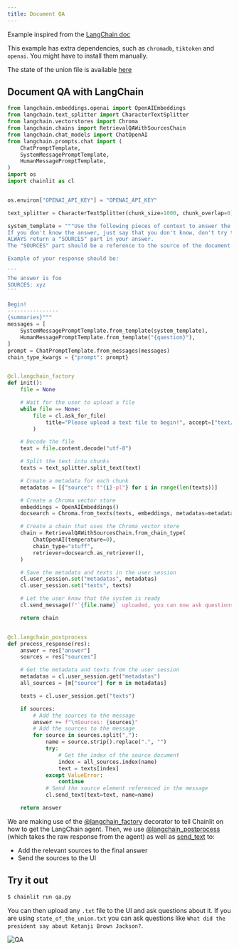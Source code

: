```yaml
---
title: Document QA
---
```


Example inspired from the [LangChain doc](https://python.langchain.com/en/latest/use_cases/question_answering.html)

<Note>This example has extra dependencies, such as `chromadb`, `tiktoken` and `openai`. You might have to install them manually.</Note>

<Note>The state of the union file is available [here](https://github.com/hwchase17/langchain/blob/master/docs/modules/state_of_the_union.txt)</Note>

## Document QA with LangChain

````python qa.py
from langchain.embeddings.openai import OpenAIEmbeddings
from langchain.text_splitter import CharacterTextSplitter
from langchain.vectorstores import Chroma
from langchain.chains import RetrievalQAWithSourcesChain
from langchain.chat_models import ChatOpenAI
from langchain.prompts.chat import (
    ChatPromptTemplate,
    SystemMessagePromptTemplate,
    HumanMessagePromptTemplate,
)
import os
import chainlit as cl


os.environ["OPENAI_API_KEY"] = "OPENAI_API_KEY"

text_splitter = CharacterTextSplitter(chunk_size=1000, chunk_overlap=0)

system_template = """Use the following pieces of context to answer the users question. 
If you don't know the answer, just say that you don't know, don't try to make up an answer.
ALWAYS return a "SOURCES" part in your answer.
The "SOURCES" part should be a reference to the source of the document from which you got your answer.

Example of your response should be:

```
The answer is foo
SOURCES: xyz
```

Begin!
----------------
{summaries}"""
messages = [
    SystemMessagePromptTemplate.from_template(system_template),
    HumanMessagePromptTemplate.from_template("{question}"),
]
prompt = ChatPromptTemplate.from_messages(messages)
chain_type_kwargs = {"prompt": prompt}


@cl.langchain_factory
def init():
    file = None

    # Wait for the user to upload a file
    while file == None:
        file = cl.ask_for_file(
            title="Please upload a text file to begin!", accept=["text/plain"]
        )

    # Decode the file
    text = file.content.decode("utf-8")

    # Split the text into chunks
    texts = text_splitter.split_text(text)

    # Create a metadata for each chunk
    metadatas = [{"source": f"{i}-pl"} for i in range(len(texts))]

    # Create a Chroma vector store
    embeddings = OpenAIEmbeddings()
    docsearch = Chroma.from_texts(texts, embeddings, metadatas=metadatas)

    # Create a chain that uses the Chroma vector store
    chain = RetrievalQAWithSourcesChain.from_chain_type(
        ChatOpenAI(temperature=0),
        chain_type="stuff",
        retriever=docsearch.as_retriever(),
    )

    # Save the metadata and texts in the user session
    cl.user_session.set("metadatas", metadatas)
    cl.user_session.set("texts", texts)

    # Let the user know that the system is ready
    cl.send_message(f"`{file.name}` uploaded, you can now ask questions!")

    return chain


@cl.langchain_postprocess
def process_response(res):
    answer = res["answer"]
    sources = res["sources"]

    # Get the metadata and texts from the user session
    metadatas = cl.user_session.get("metadatas")
    all_sources = [m["source"] for m in metadatas]

    texts = cl.user_session.get("texts")

    if sources:
        # Add the sources to the message
        answer += f"\nSources: {sources}"
        # Add the sources to the message
        for source in sources.split(","):
            name = source.strip().replace(".", "")
            try:
                # Get the index of the source document
                index = all_sources.index(name)
                text = texts[index]
            except ValueError:
                continue
            # Send the source element referenced in the message
            cl.send_text(text=text, name=name)

    return answer
````

We are making use of the [@langchain_factory](/api-reference/langchain-factory) decorator to tell Chainlit on how to get the LangChain agent.
Then, we use [@langchain_postprocess](/api-reference/langchain-postprocess) (which takes the raw response from the agent) as well as [send_text](/api-reference/send-text) to:
- Add the relevant sources to the final answer
- Send the sources to the UI

## Try it out

```bash
$ chainlit run qa.py
```

You can then upload any `.txt` file to the UI and ask questions about it.
If you are using `state_of_the_union.txt` you can ask questions like `What did the president say about Ketanji Brown Jackson?`.

![QA](/images/qa.png)